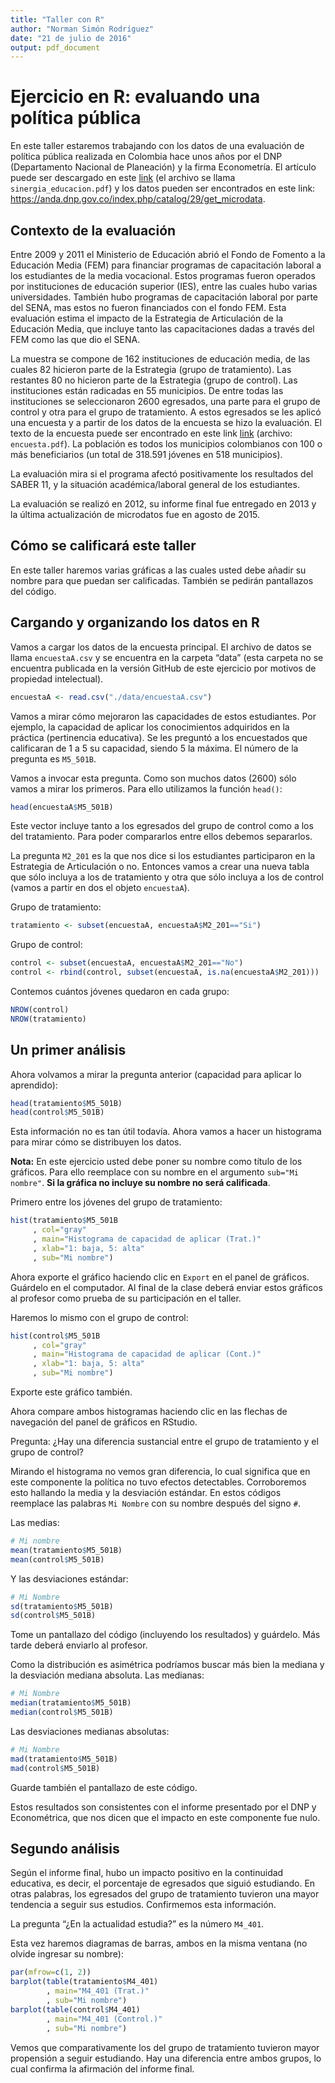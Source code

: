 ```yaml
---
title: "Taller con R"
author: "Norman Simón Rodríguez"
date: "21 de julio de 2016"
output: pdf_document
---
```


# Ejercicio en R: evaluando una política pública

En este taller estaremos trabajando con los datos de una evaluación de política pública realizada en Colombia hace unos años por el DNP (Departamento Nacional de Planeación) y la firma Econometría. El artículo puede ser descargado en este [link](https://github.com/normansimonr/ejercicio_R) (el archivo se llama `sinergia_educacion.pdf`) y los datos pueden ser encontrados en este link: <https://anda.dnp.gov.co/index.php/catalog/29/get_microdata>.

## Contexto de la evaluación

Entre 2009 y 2011 el Ministerio de Educación abrió el Fondo de Fomento a la Educación Media (FEM) para financiar programas de capacitación laboral a los estudiantes de la media vocacional. Estos programas fueron operados por instituciones de educación superior (IES), entre las cuales hubo varias universidades. También hubo programas de capacitación laboral por parte del SENA, mas estos no fueron financiados con el fondo FEM. Esta evaluación estima el impacto de la Estrategia de Articulación de la Educación Media, que incluye tanto las capacitaciones dadas a través del FEM como las que dio el SENA.

La muestra se compone de 162 instituciones de educación media, de las cuales 82 hicieron parte de la Estrategia (grupo de tratamiento). Las restantes 80 no hicieron parte de la Estrategia (grupo de control). Las instituciones están radicadas en 55 municipios. De entre todas las instituciones se seleccionaron 2600 egresados, una parte para el grupo de control y otra para el grupo de tratamiento. A estos egresados se les aplicó una encuesta y a partir de los datos de la encuesta se hizo la evaluación. El texto de la encuesta puede ser encontrado en este link [link](https://github.com/normansimonr/ejercicio_R) (archivo: `encuesta.pdf`). La población es todos los municipios colombianos con 100 o más beneficiarios (un total de 318.591 jóvenes en 518 municipios).

La evaluación mira si el programa afectó positivamente los resultados del SABER 11, y la situación académica/laboral general de los estudiantes.

La evaluación se realizó en 2012, su informe final fue entregado en 2013 y la última actualización de microdatos fue en agosto de 2015.

## Cómo se calificará este taller

En este taller haremos varias gráficas a las cuales usted debe añadir su nombre para que puedan ser calificadas. También se pedirán pantallazos del código.

## Cargando y organizando los datos en R

Vamos a cargar los datos de la encuesta principal. El archivo de datos se llama `encuestaA.csv` y se encuentra en la carpeta "data" (esta carpeta no se encuentra publicada en la versión GitHub de este ejercicio por motivos de propiedad intelectual).

```r
encuestaA <- read.csv("./data/encuestaA.csv")
```

Vamos a mirar cómo mejoraron las capacidades de estos estudiantes. Por ejemplo, la capacidad de aplicar los conocimientos adquiridos en la práctica (pertinencia educativa). Se les preguntó a los encuestados que calificaran de 1 a 5 su capacidad, siendo 5 la máxima. El número de la pregunta es `M5_501B`.

Vamos a invocar esta pregunta. Como son muchos datos (2600) sólo vamos a mirar los primeros. Para ello utilizamos la función `head()`:

```r
head(encuestaA$M5_501B)
```

Este vector incluye tanto a los egresados del grupo de control como a los del tratamiento. Para poder compararlos entre ellos debemos separarlos.

La pregunta `M2_201` es la que nos dice si los estudiantes participaron en la Estrategia de Articulación o no. Entonces vamos a crear una nueva tabla que sólo incluya a los de tratamiento y otra que sólo incluya a los de control (vamos a partir en dos el objeto `encuestaA`).

Grupo de tratamiento:
```r
tratamiento <- subset(encuestaA, encuestaA$M2_201=="Si")

```

Grupo de control:
```r
control <- subset(encuestaA, encuestaA$M2_201=="No")
control <- rbind(control, subset(encuestaA, is.na(encuestaA$M2_201)))

```

Contemos cuántos jóvenes quedaron en cada grupo:

```r

NROW(control)
NROW(tratamiento)

```

## Un primer análisis

Ahora volvamos a mirar la pregunta anterior (capacidad para aplicar lo aprendido):

```r
head(tratamiento$M5_501B)
head(control$M5_501B)
```

Esta información no es tan útil todavía. Ahora vamos a hacer un histograma para mirar cómo se distribuyen los datos.

**Nota:** En este ejercicio usted debe poner su nombre como título de los gráficos. Para ello reemplace con su nombre en el argumento `sub="Mi nombre"`. **Si la gráfica no incluye su nombre no será calificada**.

Primero entre los jóvenes del grupo de tratamiento:

```r
hist(tratamiento$M5_501B
     , col="gray"
     , main="Histograma de capacidad de aplicar (Trat.)"
     , xlab="1: baja, 5: alta"
     , sub="Mi nombre")

```

Ahora exporte el gráfico haciendo clic en `Export` en el panel de gráficos. Guárdelo en el computador. Al final de la clase deberá enviar estos gráficos al profesor como prueba de su participación en el taller.

Haremos lo mismo con el grupo de control:


```r
hist(control$M5_501B
     , col="gray"
     , main="Histograma de capacidad de aplicar (Cont.)"
     , xlab="1: baja, 5: alta"
     , sub="Mi nombre")

```

Exporte este gráfico también.

Ahora compare ambos histogramas haciendo clic en las flechas de navegación del panel de gráficos en RStudio.

Pregunta: ¿Hay una diferencia sustancial entre el grupo de tratamiento y el grupo de control?

Mirando el histograma no vemos gran diferencia, lo cual significa que en este componente la política no tuvo efectos detectables. Corroboremos esto hallando la media y la desviación estándar. En estos códigos reemplace las palabras `Mi Nombre` con su nombre después del signo `#`.

Las medias:
```r
# Mi nombre
mean(tratamiento$M5_501B)
mean(control$M5_501B)

```

Y las desviaciones estándar:

```r
# Mi Nombre
sd(tratamiento$M5_501B)
sd(control$M5_501B)

```

Tome un pantallazo del código (incluyendo los resultados) y guárdelo. Más tarde deberá enviarlo al profesor.


Como la distribución es asimétrica podríamos buscar más bien la mediana y la desviación mediana absoluta. Las medianas:

```r
# Mi Nombre
median(tratamiento$M5_501B)
median(control$M5_501B)
```

Las desviaciones medianas absolutas:

```r
# Mi Nombre
mad(tratamiento$M5_501B)
mad(control$M5_501B)
```

Guarde también el pantallazo de este código.

Estos resultados son consistentes con el informe presentado por el DNP y Econométrica, que nos dicen que el impacto en este componente fue nulo.

## Segundo análisis

Según el informe final, hubo un impacto positivo en la continuidad educativa, es decir, el porcentaje de egresados que siguió estudiando. En otras palabras, los egresados del grupo de tratamiento tuvieron una mayor tendencia a seguir sus estudios. Confirmemos esta información.

La pregunta "¿En la actualidad estudia?" es la número `M4_401`.

Esta vez haremos diagramas de barras, ambos en la misma ventana (no olvide ingresar su nombre):

```r
par(mfrow=c(1, 2))
barplot(table(tratamiento$M4_401)
        , main="M4_401 (Trat.)"
        , sub="Mi nombre")
barplot(table(control$M4_401)
        , main="M4_401 (Control.)"
        , sub="Mi nombre")

```

Vemos que comparativamente los del grupo de tratamiento tuvieron mayor propensión a seguir estudiando. Hay una diferencia entre ambos grupos, lo cual confirma la afirmación del informe final.
